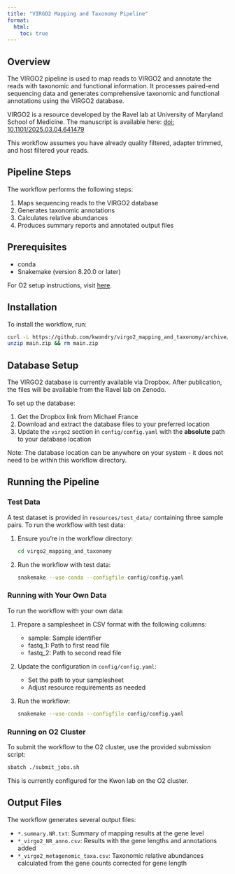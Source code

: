 ```yaml
---
title: "VIRGO2 Mapping and Taxonomy Pipeline"
format:
  html:
    toc: true
---
```



## Overview

The VIRGO2 pipeline is used to map reads to VIRGO2 and annotate the reads with taxonomic and functional information. It processes paired-end sequencing data and generates comprehensive taxonomic and functional annotations using the VIRGO2 database.

::: {.callout-note}
VIRGO2 is a resource developed by the Ravel lab at University of Maryland School of Medicine. The manuscript is available here: [doi: 10.1101/2025.03.04.641479](https://doi.org/10.1101/2025.03.04.641479)
:::

This workflow assumes you have already quality filtered, adapter trimmed, and host filtered your reads.

## Pipeline Steps

The workflow performs the following steps:

1. Maps sequencing reads to the VIRGO2 database
2. Generates taxonomic annotations
3. Calculates relative abundances
4. Produces summary reports and annotated output files

## Prerequisites

- conda
- Snakemake (version 8.20.0 or later)   

For O2 setup instructions, visit [here](../../getting-started/installations/index.qmd).

## Installation

To install the workflow, run:

```bash
curl -L https://github.com/kwondry/virgo2_mapping_and_taxonomy/archive/refs/heads/main.zip -o main.zip
unzip main.zip && rm main.zip
```

## Database Setup

::: {.callout-important}
The VIRGO2 database is currently available via Dropbox. After publication, the files will be available from the Ravel lab on Zenodo.
:::

To set up the database:

1. Get the Dropbox link from Michael France
2. Download and extract the database files to your preferred location
3. Update the `virgo2` section in `config/config.yaml` with the **absolute** path to your database location

Note: The database location can be anywhere on your system - it does not need to be within this workflow directory.

## Running the Pipeline

### Test Data

A test dataset is provided in `resources/test_data/` containing three sample pairs. To run the workflow with test data:

1. Ensure you're in the workflow directory:
   ```bash
   cd virgo2_mapping_and_taxonomy
   ```

2. Run the workflow with test data:
   ```bash
   snakemake --use-conda --configfile config/config.yaml
   ```

### Running with Your Own Data

To run the workflow with your own data:

1. Prepare a samplesheet in CSV format with the following columns:
   - sample: Sample identifier
   - fastq_1: Path to first read file
   - fastq_2: Path to second read file

2. Update the configuration in `config/config.yaml`:
   - Set the path to your samplesheet
   - Adjust resource requirements as needed

3. Run the workflow:
   ```bash
   snakemake --use-conda --configfile config/config.yaml
   ```

### Running on O2 Cluster

To submit the workflow to the O2 cluster, use the provided submission script:

```bash
sbatch ./submit_jobs.sh
```

This is currently configured for the Kwon lab on the O2 cluster.

## Output Files

The workflow generates several output files:

- `*.summary.NR.txt`: Summary of mapping results at the gene level
- `*_virgo2_NR_anno.csv`: Results with the gene lengths and annotations added
- `*_virgo2_metagenomic_taxa.csv`: Taxonomic relative abundances calculated from the gene counts corrected for gene length 